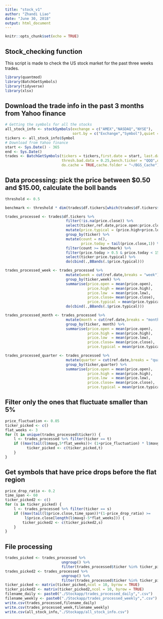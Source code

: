 ```yaml
---
title: "stock_v1"
author: "Zhandi Liao"
date: "June 30, 2018"
output: html_document
---
```


```r
knitr::opts_chunk$set(echo = TRUE)
```

## Stock_checking function

This script is made to check the US stock market for the past three weeks trades. 

```r
library(quantmod)
library(BatchGetSymbols)
library(tidyverse)
library(xlsx)
```

## Download the trade info in the past 3 months from Yahoo finance

```r
# Getting the symbols for all the stocks
all_stock_info <- stockSymbols(exchange = c("AMEX","NASDAQ","NYSE"),
                               sort.by = c("Exchange","Symbol"),quiet = TRUE)
tickers <- all_stock_info$Symbol
# Download from Yahoo finance
start <- Sys.Date() - 365
end <- Sys.Date()
trades <- BatchGetSymbols(tickers = tickers,first.date = start, last.date = end, 
                          thresh.bad.data = 0.25,bench.ticker = "QQQ",do.complete.data = TRUE,
                          do.cache = TRUE,cache.folder = "~/BGS_Cache")
```

## Data processing: pick the price between $0.50 and $15.00, calculate the boll bands 
```r
threshold <- 0.5

benchmark <- threshold * dim(trades$df.tickers[which(trades$df.tickers$ticker == "QQQ"),])[1]

trades_processed <- trades$df.tickers %>% 
                            filter(!is.na(price.close)) %>%
                            select(ticker,ref.date,price.open:price.close) %>%
                            mutate(price.typical = (price.high+price.low+price.close)/3) %>%
                            group_by(ticker) %>% 
                            mutate(count = n(),
                                   price.today = tail(price.close,1)) %>% 
                            filter(count >= benchmark) %>%
                            filter(price.today > 0.5 & price.today < 15) %>%
                            select(ticker:price.typical) %>%
                            do(cbind(.,BBands(.$price.typical)))

trades_processed_week <- trades_processed %>%
                            mutate(week = cut(ref.date,breaks = "week")) %>%
                            group_by(ticker,week) %>%
                            summarise(price.open = mean(price.open),
                                      price.high = mean(price.high),
                                      price.low  = mean(price.low),
                                      price.close= mean(price.close),
                                      price.typical = mean(price.typical)) %>%
                            do(cbind(.,BBands(.$price.typical)))

trades_processed_month <- trades_processed %>%
                            mutate(month = cut(ref.date,breaks = "month")) %>%
                            group_by(ticker, month) %>% 
                            summarise(price.open = mean(price.open),
                                      price.high = mean(price.high),
                                      price.low  = mean(price.low),
                                      price.close= mean(price.close),
                                      price.typical = mean(price.typical))

trades_processed_quarter <- trades_processed %>%
                            mutate(quarter = cut(ref.date,breaks = "quarter")) %>%
                            group_by(ticker,quarter) %>% 
                            summarise(price.open = mean(price.open),
                                      price.high = mean(price.high),
                                      price.low  = mean(price.low),
                                      price.close= mean(price.close),
                                      price.typical = mean(price.typical))
```

## Filter only the ones that fluctuate smaller than 5%
```r
price_fluctuation <- 0.05
ticker_picked <- c()
flat_weeks <- 3
for (t in unique(trades_processed$ticker)) {
    l <- trades_processed %>% filter(ticker == t)
    if ((max(tail(l$mavg,5*flat_weeks))< (1+price_fluctuation) * l$mavg[length(l$mavg)-5*flat_weeks]) & (min(tail(l$mavg,5*flat_weeks)) > (1-price_fluctuation) * l$mavg[length(l$mavg)-5*flat_weeks])) {
          ticker_picked <- c(ticker_picked,t)
    }
}
```

## Get symbols that have price drops before the flat region
```r
price_drop_ratio <- 0.2
time_span <- 60
ticker_picked2 <- c()
for (s in ticker_picked) {
    l <- trades_processed %>% filter(ticker == s)
    if ((max(tail(l$price.close,time_span))*(1-price_drop_ratio) >= 
         l$price.close[length(l$mavg)-5*flat_weeks])) {
        ticker_picked2 <- c(ticker_picked2,s)
    }
}
```
## File processing
```r
trades_picked <- trades_processed %>% 
                          ungroup() %>%
                          filter(trades_processed$ticker %in% ticker_picked)
trades_picked2 <- trades_processed %>% 
                          ungroup() %>%
                          filter(trades_processed$ticker %in% ticker_picked2)
ticker_picked <- matrix(ticker_picked,ncol = 10, byrow = TRUE)
ticker_picked2 <- matrix(ticker_picked2,ncol = 10, byrow = TRUE)
filename_daily <- paste0("./Stockapp/trades_processed_daily",".csv")
filename_weekly <- paste0("./Stockapp/trades_processed_weekly",".csv")
write.csv(trades_processed,filename_daily)
write.csv(trades_processed_week,filename_weekly)
write.csv(all_stock_info,"./Stockapp/all_stock_info.csv")
```



